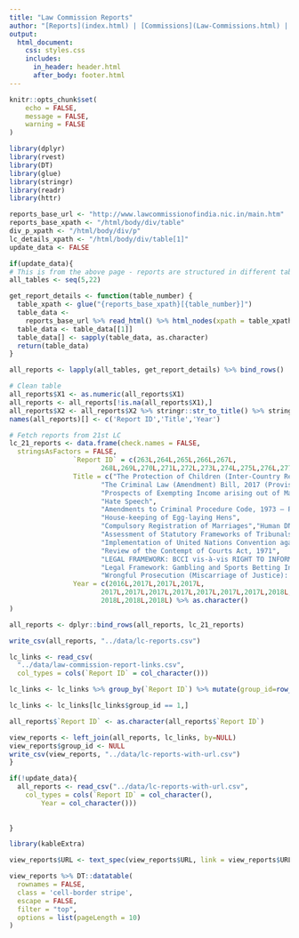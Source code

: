 ```yaml
---
title: "Law Commission Reports"
author: "[Reports](index.html) | [Commissions](Law-Commissions.html) | [Chairman](Chairman.html)"
output: 
  html_document:
    css: styles.css
    includes:
      in_header: header.html
      after_body: footer.html
---
```


```r
knitr::opts_chunk$set(
	echo = FALSE,
	message = FALSE,
	warning = FALSE
)
```

```r
library(dplyr)
library(rvest)
library(DT)
library(glue)
library(stringr)
library(readr)
library(httr)
```

```r
reports_base_url <- "http://www.lawcommissionofindia.nic.in/main.htm"
reports_base_xpath <- "/html/body/div/table"
div_p_xpath <- "/html/body/div/p"
lc_details_xpath <- "/html/body/div/table[1]"
update_data <- FALSE
```

```r
if(update_data){
# This is from the above page - reports are structured in different tables with sequential ID's 
all_tables <- seq(5,22)

get_report_details <- function(table_number) {
  table_xpath <- glue("{reports_base_xpath}[{table_number}]")
  table_data <-
    reports_base_url %>% read_html() %>% html_nodes(xpath = table_xpath) %>% html_table()
  table_data <- table_data[[1]]
  table_data[] <- sapply(table_data, as.character)
  return(table_data)
}

all_reports <- lapply(all_tables, get_report_details) %>% bind_rows()

# Clean table
all_reports$X1 <- as.numeric(all_reports$X1)
all_reports <- all_reports[!is.na(all_reports$X1),]
all_reports$X2 <- all_reports$X2 %>% stringr::str_to_title() %>% stringr::str_squish()
names(all_reports)[] <- c('Report ID','Title','Year')

# Fetch reports from 21st LC
lc_21_reports <- data.frame(check.names = FALSE, 
  stringsAsFactors = FALSE,
                `Report ID` = c(263L,264L,265L,266L,267L,
                       268L,269L,270L,271L,272L,273L,274L,275L,276L,277L),
                Title = c("The Protection of Children (Inter-Country Removal and Retention) Bill, 2016",
                       "The Criminal Law (Amendment) Bill, 2017 (Provisions dealing with Food Adulteration)",
                       "Prospects of Exempting Income arising out of Maintenance Money of Minor","Advocates Act",
                       "Hate Speech",
                       "Amendments to Criminal Procedure Code, 1973 – Provisions Relating to Bail | Corrigendum  to 268",
                       "House-keeping of Egg-laying Hens",
                       "Compulsory Registration of Marriages","Human DNA Profiling",
                       "Assessment of Statutory Frameworks of Tribunals in India",
                       "Implementation of United Nations Convention against Torture",
                       "Review of the Contempt of Courts Act, 1971",
                       "LEGAL FRAMEWORK: BCCI vis-à-vis RIGHT TO INFORMATION ACT, 2005",
                       "Legal Framework: Gambling and Sports Betting Including  in Cricket in India",
                       "Wrongful Prosecution (Miscarriage of Justice): Legal Remedies"),
                Year = c(2016L,2017L,2017L,2017L,
                       2017L,2017L,2017L,2017L,2017L,2017L,2017L,2018L,
                       2018L,2018L,2018L) %>% as.character()
)

all_reports <- dplyr::bind_rows(all_reports, lc_21_reports)

write_csv(all_reports, "../data/lc-reports.csv")

lc_links <- read_csv(
  "../data/law-commission-report-links.csv",
  col_types = cols(`Report ID` = col_character()))

lc_links <- lc_links %>% group_by(`Report ID`) %>% mutate(group_id=row_number())

lc_links <- lc_links[lc_links$group_id == 1,]

all_reports$`Report ID` <- as.character(all_reports$`Report ID`)

view_reports <- left_join(all_reports, lc_links, by=NULL)
view_reports$group_id <- NULL
write_csv(view_reports, "../data/lc-reports-with-url.csv")
}
```

```r
if(!update_data){
  all_reports <- read_csv("../data/lc-reports-with-url.csv", 
    col_types = cols(`Report ID` = col_character(), 
        Year = col_character()))
  
  
}

```

```r
library(kableExtra)

view_reports$URL <- text_spec(view_reports$URL, link = view_reports$URL)

view_reports %>% DT::datatable(
  rownames = FALSE,
  class = 'cell-border stripe',
  escape = FALSE,
  filter = "top",
  options = list(pageLength = 10)
)
```


